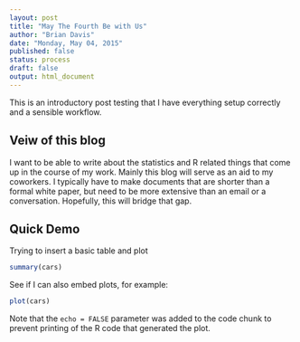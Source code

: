 ```yaml
---
layout: post
title: "May The Fourth Be with Us"
author: "Brian Davis"
date: "Monday, May 04, 2015"
published: false
status: process
draft: false
output: html_document
---
```


This is an introductory post testing that I have everything setup correctly and a sensible workflow.

## Veiw of this blog

I want to be able to write about the statistics and R related things that come up in the course of my work.  Mainly this blog will serve as an aid to my coworkers.  I typically have to make documents that are shorter than a formal white paper, but need to be more extensive than an email or a conversation.  Hopefully, this will bridge that gap.

## Quick Demo

Trying to insert a basic table and plot

```r
summary(cars)
```

See if I can also embed plots, for example:

```r
plot(cars)
```

Note that the `echo = FALSE` parameter was added to the code chunk to prevent printing of the R code that generated the plot.
